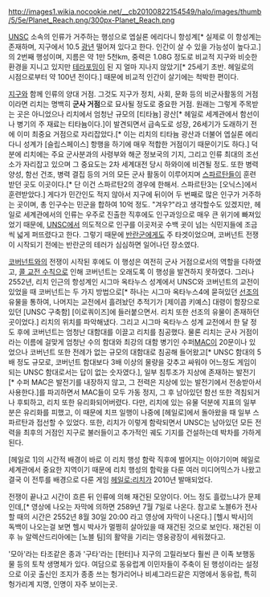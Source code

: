 http://images1.wikia.nocookie.net/__cb20100822154549/halo/images/thumb/5/5e/Planet_Reach.png/300px-Planet_Reach.png

[[UNSC]] 소속의 인류가 거주하는 행성으로 엡실론 에리다니 항성계[* 실제로 이 항성계는 존재하며, 지구에서 10.5 [[광년]] 떨어져 있다고 한다. 인간이 살 수 있을 가능성이 높다고.]의 2번째 행성이며, 지름은 약 1만 5천km, 중력은 1.08G 정도로 비교적 지구와 비슷한 환경을 지니고 있지만 [[테라포밍]]이 된 지 얼마 지나지 않았기[* 25세기 초반. 헤일로의 시점으로부터 약 100년 전이다.] 때문에 비교적 인간이 살기에는 척박한 편이다.

[[지구]]와 함께 인류의 양대 거점. 그것도 지구가 정치, 사회, 문화 등의 비군사활동의 거점이라면 리치는 명백히 '''군사 거점'''으로 묘사될 정도로 중요한 거점. 원래는 그렇게 주목받는 곳은 아니었으나 리치에서 엄청난 규모의 [티타늄] 광산[* 헤일로 세계관에서 함선이나 병기의 주 재료는 티타늄이다.]이 발견되면서 급속도로 성장, 26세기가 도래하기 전에 이미 최중요 거점으로 자리잡았다.[* 이는 리치의 티타늄 광산과 더불어 엡실론 에리다니 성계가 [슬립스페이스] 항행을 하기에 매우 적합한 거점이기 때문이기도 하다.] 덕분에 리치에는 주요 군사분과의 사령부와 해군 정보국의 기지, 그리고 인류 최대의 조선소가 자리잡고 있으며 그 중요도는 2차 세계대전 당시 하와이에 비견될 정도. 또한 병력 양성, 함선 건조, 병력 결집 등의 거의 모든 군사 활동이 이루어지며 [[스파르탄]]들이 훈련받던 곳도 이곳이다.[* 단 이건 스파르탄2의 경우에 한해서. 스파르탄3는 [오닉스]에서 훈련받았다.] 게다가 민간인도 적지 않아서 지구에 뒤이어 두 번째로 많은 인구가 거주하는 곳이며, 총 인구수는 민군을 합하여 10억 정도. "겨우?"라고 생각할수도 있겠지만, 헤일로 세계관에서의 인류는 우주로 진출한 직후에도 인구과잉으로 매우 큰 위기에 빠져있었기 때문에, [[UNSC]]에서 의도적으로 인구를 이곳저곳 수백 곳이 넘는 식민지들에 조금씩 넓게 퍼뜨렸다고 한다. 그렇기 때문에 [[반란군]]에게도 주 타겟이었으며, 코버넌트 전쟁이 시작되기 전에는 반란군의 테러가 심심하면 일어나던 장소였다.

[[코버넌트]]와의 전쟁이 시작된 후에도 이 행성은 여전히 군사 거점으로서의 역할을 다하였고, [[콜 교전 수칙]]으로 인해 코버넌트는 오래도록 이 행성을 발견하지 못하였다. 그러나 2552년, 리치 인근의 항성계인 시그마 옥타누스 성계에서 UNSC와 코버넌트의 교전이 있었을 때 코버넌트는 두 가지 방법으로[* 하나는 시그마 옥타누스4에 묻혀있던 [[선조]]의 유물을 통하여, 나머지는 교전에서 흘려놨던 추적기가 [제이콥 키예스] 대령이 함장으로 있던 [UNSC 구축함] [이로쿼이즈]에 들러붙으면서. 리치 또한 선조의 유물이 존재하던 곳이었다.] 리치의 위치를 파악해냈다. 그리고 시그마 옥타누스 성계 교전에서 한 달 정도 후에 코버넌트는 엄청난 대함대를 이끌고 리치를 침공했다. 물론 리치는 군사 거점이라는 이름에 걸맞게 엄청난 수의 함대와 최강의 대함 병기인 수퍼[[MAC]]이 20문이나 있었으나 코버넌트 또한 전례가 없는 규모의 대함대로 침공해 들어왔고[* UNSC 함대의 5배 정도 규모로, 코버넌트 함대보다 3배 이상의 물량을 갖추고 싸워야 어느정도 게임이 되는 UNSC 함대로서는 답이 없는 숫자였다.], 일부 침투조가 지상에 존재하는 발전기[* 수퍼 MAC은 발전기를 내장하지 않고, 그 전력은 지상에 있는 발전기에서 전송받아서 사용한다.]를 파괴하면서 MAC들이 모두 가동 정지, 그 후 남아있던 함선 또한 격침되거나 후퇴하고, 리치 또한 유리화되어버렸다. 다만, 리치에 있는 유물 덕분에 지표의 일부분은 유리화를 피했고, 이 때문에 치프 일행이 나중에 [헤일로]에서 돌아왔을 때 일부 스파르탄과 접선할 수 있었다. 또한, 리치가 이렇게 함락되면서 UNSC는 남아있던 모든 전력을 최후의 거점인 지구로 불러들이고 추가적인 궤도 기지를 건설하는데 박차를 가하게 된다.

[헤일로 1]의 시간적 배경이 바로 이 리치 행성 함락 직후에 벌어지는 이야기이며 헤일로 세계관에서 중요한 지역이기 때문에 리치 행성의 함락을 다룬 여러 미디어믹스가 나왔고 결국 이 전투를 배경으로 다룬 게임 [[헤일로:리치]]가 2010년 발매되었다.

전쟁이 끝나고 시간이 흐른 뒤 인류에 의해 재건된 모양이다. 어느 정도 흘렀느냐가 문제인데,[* 영상에 나오는 자막에 의하면 2589년 7월 7일로 나온다. 참고로 노블6가 전사할 때의 시간은 2552년 8월 30일 20:00 라고 영상에 자막이 나온다.] [헬시 박사]의 독백이 나오는걸 보면 헬시 박사가 멀쩡히 살아있을 때 재건된 것으로 보인다. 재건된 이후 뉴 알렉산드리아에는 [노블 팀]의 활약을 기리는 영웅광장이 세워졌다고.

'모아'라는 타조같은 종과 '구타'라는 [헌터]나 지구의 고릴라보다 훨씬 큰 이족 보행동물 등의 토착 생명체가 있다. 여담으로 동유럽계 이민자들이 주축이 된 행성이라는 설정으로 이곳 출신인 조지가 종종 쓰는 헝가리어나 비셰그라드같은 지명에서 동유럽, 특히 헝가리계 지명, 인명이 자주 보이는곳.
